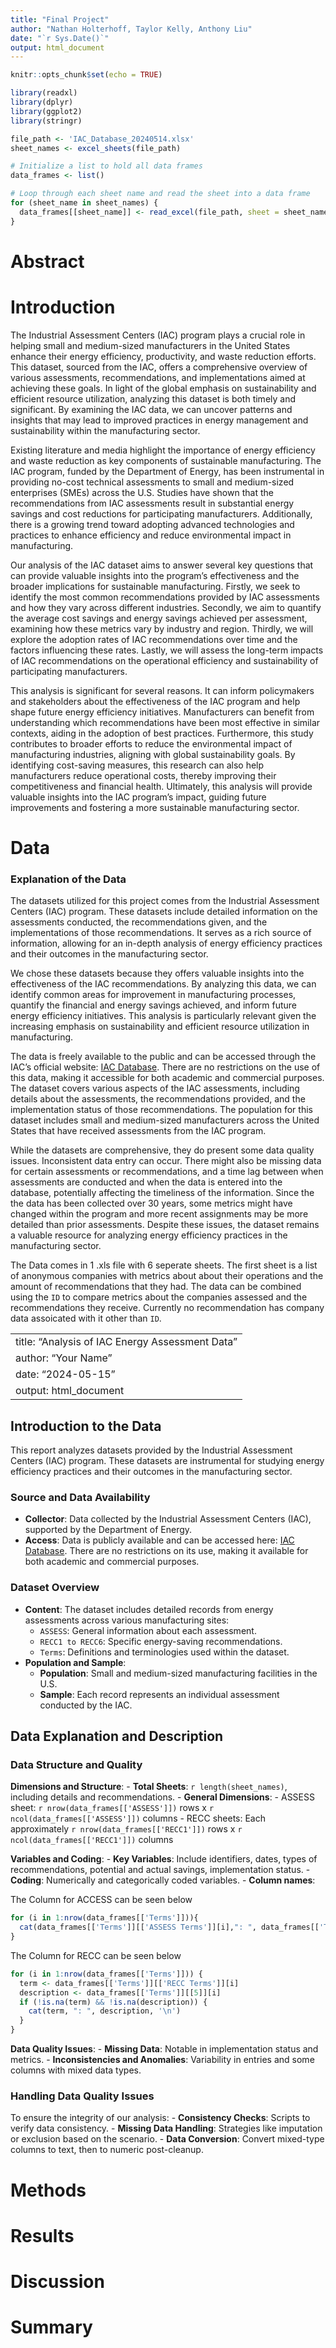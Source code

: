 ```yaml
---
title: "Final Project"
author: "Nathan Holterhoff, Taylor Kelly, Anthony Liu"
date: "`r Sys.Date()`"
output: html_document
---
```


```r
knitr::opts_chunk$set(echo = TRUE)

library(readxl)
library(dplyr)
library(ggplot2)
library(stringr)

```

```r
file_path <- 'IAC_Database_20240514.xlsx'
sheet_names <- excel_sheets(file_path)

# Initialize a list to hold all data frames
data_frames <- list()

# Loop through each sheet name and read the sheet into a data frame
for (sheet_name in sheet_names) {
  data_frames[[sheet_name]] <- read_excel(file_path, sheet = sheet_name, guess_max = 10000)
}

```

# Abstract

# Introduction

The Industrial Assessment Centers (IAC) program plays a crucial role in helping small and medium-sized manufacturers in the United States enhance their energy efficiency, productivity, and waste reduction efforts. This dataset, sourced from the IAC, offers a comprehensive overview of various assessments, recommendations, and implementations aimed at achieving these goals. In light of the global emphasis on sustainability and efficient resource utilization, analyzing this dataset is both timely and significant. By examining the IAC data, we can uncover patterns and insights that may lead to improved practices in energy management and sustainability within the manufacturing sector.

Existing literature and media highlight the importance of energy efficiency and waste reduction as key components of sustainable manufacturing. The IAC program, funded by the Department of Energy, has been instrumental in providing no-cost technical assessments to small and medium-sized enterprises (SMEs) across the U.S. Studies have shown that the recommendations from IAC assessments result in substantial energy savings and cost reductions for participating manufacturers. Additionally, there is a growing trend toward adopting advanced technologies and practices to enhance efficiency and reduce environmental impact in manufacturing.

Our analysis of the IAC dataset aims to answer several key questions that can provide valuable insights into the program's effectiveness and the broader implications for sustainable manufacturing. Firstly, we seek to identify the most common recommendations provided by IAC assessments and how they vary across different industries. Secondly, we aim to quantify the average cost savings and energy savings achieved per assessment, examining how these metrics vary by industry and region. Thirdly, we will explore the adoption rates of IAC recommendations over time and the factors influencing these rates. Lastly, we will assess the long-term impacts of IAC recommendations on the operational efficiency and sustainability of participating manufacturers.

This analysis is significant for several reasons. It can inform policymakers and stakeholders about the effectiveness of the IAC program and help shape future energy efficiency initiatives. Manufacturers can benefit from understanding which recommendations have been most effective in similar contexts, aiding in the adoption of best practices. Furthermore, this study contributes to broader efforts to reduce the environmental impact of manufacturing industries, aligning with global sustainability goals. By identifying cost-saving measures, this research can also help manufacturers reduce operational costs, thereby improving their competitiveness and financial health. Ultimately, this analysis will provide valuable insights into the IAC program's impact, guiding future improvements and fostering a more sustainable manufacturing sector.

# Data

### Explanation of the Data

The datasets utilized for this project comes from the Industrial Assessment Centers (IAC) program. These datasets include detailed information on the assessments conducted, the recommendations given, and the implementations of those recommendations. It serves as a rich source of information, allowing for an in-depth analysis of energy efficiency practices and their outcomes in the manufacturing sector.

We chose these datasets because they offers valuable insights into the effectiveness of the IAC recommendations. By analyzing this data, we can identify common areas for improvement in manufacturing processes, quantify the financial and energy savings achieved, and inform future energy efficiency initiatives. This analysis is particularly relevant given the increasing emphasis on sustainability and efficient resource utilization in manufacturing.

The data is freely available to the public and can be accessed through the IAC's official website: [IAC Database](https://iac.university/). There are no restrictions on the use of this data, making it accessible for both academic and commercial purposes. The dataset covers various aspects of the IAC assessments, including details about the assessments, the recommendations provided, and the implementation status of those recommendations. The population for this dataset includes small and medium-sized manufacturers across the United States that have received assessments from the IAC program.

While the datasets are comprehensive, they do present some data quality issues. Inconsistent data entry can occur. There might also be missing data for certain assessments or recommendations, and a time lag between when assessments are conducted and when the data is entered into the database, potentially affecting the timeliness of the information. Since the the data has been collected over 30 years, some metrics might have changed within the program and more recent assignments may be more detailed than prior assessments. Despite these issues, the dataset remains a valuable resource for analyzing energy efficiency practices in the manufacturing sector.

The Data comes in 1 .xls file with 6 seperate sheets. The first sheet is a list of anonymous companies with metrics about about their operations and the amount of recommendations that they had. The data can be combined using the `ID` to compare metrics about the companies assessed and the recommendations they receive. Currently no recommendation has company data assoicated with it other than `ID`.

---
title: "Analysis of IAC Energy Assessment Data"
author: "Your Name"
date: "2024-05-15"
output: html_document
---

## Introduction to the Data

This report analyzes datasets provided by the Industrial Assessment Centers (IAC) program. These datasets are instrumental for studying energy efficiency practices and their outcomes in the manufacturing sector.

### Source and Data Availability

- **Collector**: Data collected by the Industrial Assessment Centers (IAC), supported by the Department of Energy.
- **Access**: Data is publicly available and can be accessed here: [IAC Database](https://iac.university/). There are no restrictions on its use, making it available for both academic and commercial purposes.

### Dataset Overview

- **Content**: The dataset includes detailed records from energy assessments across various manufacturing sites:
  - `ASSESS`: General information about each assessment.
  - `RECC1 to RECC6`: Specific energy-saving recommendations.
  - `Terms`: Definitions and terminologies used within the dataset.
- **Population and Sample**:
  - **Population**: Small and medium-sized manufacturing facilities in the U.S.
  - **Sample**: Each record represents an individual assessment conducted by the IAC.

## Data Explanation and Description

### Data Structure and Quality

**Dimensions and Structure**:
- **Total Sheets**: `r length(sheet_names)`, including details and recommendations.
- **General Dimensions**:
  - ASSESS sheet: `r nrow(data_frames[['ASSESS']])` rows x `r ncol(data_frames[['ASSESS']])` columns
  - RECC sheets: Each approximately `r nrow(data_frames[['RECC1']])` rows x `r ncol(data_frames[['RECC1']])` columns

**Variables and Coding**:
- **Key Variables**: Include identifiers, dates, types of recommendations, potential and actual savings, implementation status.
- **Coding**: Numerically and categorically coded variables.
- **Column names**: 

 The Column for ACCESS can be seen below
```r

for (i in 1:nrow(data_frames[['Terms']])){
  cat(data_frames[['Terms']][['ASSESS Terms']][i],": ", data_frames[['Terms']][[2]][i], '\n')
}

```

 The Column for RECC can be seen below
```r

for (i in 1:nrow(data_frames[['Terms']])) {
  term <- data_frames[['Terms']][['RECC Terms']][i]
  description <- data_frames[['Terms']][[5]][i]
  if (!is.na(term) && !is.na(description)) {
    cat(term, ": ", description, '\n')
  }
}

```
                   
**Data Quality Issues**:
- **Missing Data**: Notable in implementation status and metrics.
- **Inconsistencies and Anomalies**: Variability in entries and some columns with mixed data types.

### Handling Data Quality Issues

To ensure the integrity of our analysis:
- **Consistency Checks**: Scripts to verify data consistency.
- **Missing Data Handling**: Strategies like imputation or exclusion based on the scenario.
- **Data Conversion**: Convert mixed-type columns to text, then to numeric post-cleanup.



# Methods

# Results

# Discussion

# Summary